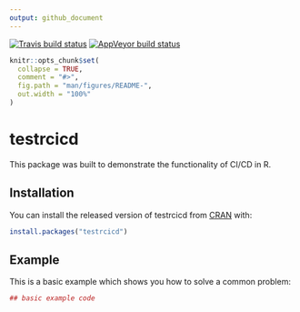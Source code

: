 ```yaml
---
output: github_document
---
```


<!-- README.md is generated from README.Rmd. Please edit that file -->

[![Travis build status](https://travis-ci.org/zekott/testrcicd.svg?branch=master)](https://travis-ci.org/zekott/testrcicd)
[![AppVeyor build status](https://ci.appveyor.com/api/projects/status/github/zekott/testrcicd?branch=master&svg=true)](https://ci.appveyor.com/project/zekott/testrcicd)

```r
knitr::opts_chunk$set(
  collapse = TRUE,
  comment = "#>",
  fig.path = "man/figures/README-",
  out.width = "100%"
)
```
# testrcicd

This package was built to demonstrate the functionality of CI/CD in R.

## Installation

You can install the released version of testrcicd from [CRAN](https://CRAN.R-project.org) with:

``` r
install.packages("testrcicd")
```

## Example

This is a basic example which shows you how to solve a common problem:

```r
## basic example code
```
